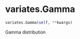 # variates.Gamma { #sim_2024.variates.Gamma }

```python
variates.Gamma(self, **kwargs)
```

Gamma distribution